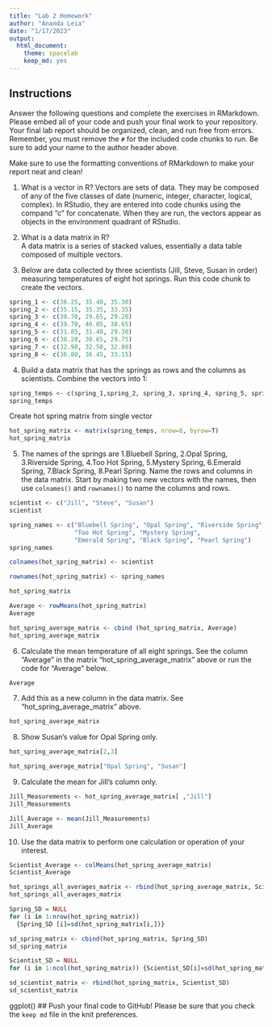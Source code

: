 ```yaml
---
title: "Lab 2 Homework"
author: "Ananda Leia"
date: "1/17/2023"
output:
  html_document: 
    theme: spacelab
    keep_md: yes
---
```


## Instructions
Answer the following questions and complete the exercises in RMarkdown. Please embed all of your code and push your final work to your repository. Your final lab report should be organized, clean, and run free from errors. Remember, you must remove the `#` for the included code chunks to run. Be sure to add your name to the author header above.  

Make sure to use the formatting conventions of RMarkdown to make your report neat and clean!  

1. What is a vector in R?
Vectors are sets of data. They may be composed of any of the five classes of date (numeric, integer, character, logical, complex). In RStudio, they are entered into code chunks using the compand "c" for concatenate. When they are run, the vectors appear as objects in the environment quadrant of RStudio.

2. What is a data matrix in R?  
A data matrix is a series of stacked values, essentially a data table composed of multiple vectors.

3. Below are data collected by three scientists (Jill, Steve, Susan in order) measuring temperatures of eight hot springs. Run this code chunk to create the vectors.  
```r
spring_1 <- c(36.25, 35.40, 35.30)
spring_2 <- c(35.15, 35.35, 33.35)
spring_3 <- c(30.70, 29.65, 29.20)
spring_4 <- c(39.70, 40.05, 38.65)
spring_5 <- c(31.85, 31.40, 29.30)
spring_6 <- c(30.20, 30.65, 29.75)
spring_7 <- c(32.90, 32.50, 32.80)
spring_8 <- c(36.80, 36.45, 33.15)
```

4. Build a data matrix that has the springs as rows and the columns as scientists.
Combine the vectors into 1:
```r
spring_temps <- c(spring_1,spring_2, spring_3, spring_4, spring_5, spring_6, spring_7, spring_8)
spring_temps
```
Create hot spring matrix from single vector
```r
hot_spring_matrix <- matrix(spring_temps, nrow=8, byrow=T)
hot_spring_matrix
```
5. The names of the springs are 1.Bluebell Spring, 2.Opal Spring, 3.Riverside Spring, 4.Too Hot Spring, 5.Mystery Spring, 6.Emerald Spring, 7.Black Spring, 8.Pearl Spring. Name the rows and columns in the data matrix. Start by making two new vectors with the names, then use `colnames()` and `rownames()` to name the columns and rows.
```r
scientist <- c("Jill", "Steve", "Susan")
scientist
```
```r
spring_names <- c("Bluebell Spring", "Opal Spring", "Riverside Spring", 
                  "Too Hot Spring", "Mystery Spring", 
                  "Emerald Spring", "Black Spring", "Pearl Spring")
spring_names
```
```r
colnames(hot_spring_matrix) <- scientist
```
```r
rownames(hot_spring_matrix) <- spring_names
```
```r
hot_spring_matrix
```
```r
Average <- rowMeans(hot_spring_matrix)
Average
```
```r
hot_spring_average_matrix <- cbind (hot_spring_matrix, Average)
hot_spring_average_matrix
```
6. Calculate the mean temperature of all eight springs.
See the column "Average" in the matrix "hot_spring_average_matrix" above or run the code for "Average" below.
```r
Average
```
7. Add this as a new column in the data matrix.
See "hot_spring_average_matrix" above.
```r
hot_spring_average_matrix
```

8. Show Susan's value for Opal Spring only.
```r
hot_spring_average_matrix[2,3]
```
```r
hot_spring_average_matrix["Opal Spring", "Susan"]
```

9. Calculate the mean for Jill's column only.  
```r
Jill_Measurements <- hot_spring_average_matrix[ ,"Jill"]
Jill_Measurements
```
```r
Jill_Average <- mean(Jill_Measurements)
Jill_Average
```

10. Use the data matrix to perform one calculation or operation of your interest.
```r
Scientist_Average <- colMeans(hot_spring_average_matrix)
Scientist_Average
```
```r
hot_springs_all_averages_matrix <- rbind(hot_spring_average_matrix, Scientist_Average)
hot_springs_all_averages_matrix
```
```r
Spring_SD = NULL
for (i in 1:nrow(hot_spring_matrix))
  {Spring_SD [i]=sd(hot_spring_matrix[i,])}

sd_spring_matrix <- cbind(hot_spring_matrix, Spring_SD)
sd_spring_matrix
```
```r
Scientist_SD = NULL
for (i in 1:ncol(hot_spring_matrix)) {Scientist_SD[i]=sd(hot_spring_matrix[ ,i])}

sd_scientist_matrix <- rbind(hot_spring_matrix, Scientist_SD)
sd_scientist_matrix
```
ggplot()
## Push your final code to GitHub!
Please be sure that you check the `keep md` file in the knit preferences.  